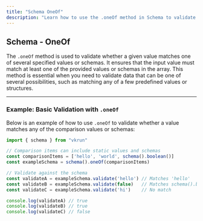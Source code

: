 ```yaml
---
title: "Schema OneOf"
description: "Learn how to use the .oneOf method in Schema to validate if a value matches one of several specified values or schemas."
---
```


## Schema - OneOf

The `.oneOf` method is used to validate whether a given value matches one of several specified values or schemas. It ensures that the input value must match at least one of the provided values or schemas in the array. This method is essential when you need to validate data that can be one of several possibilities, such as matching any of a few predefined values or structures.

---

### Example: Basic Validation with `.oneOf`

Below is an example of how to use `.oneOf` to validate whether a value matches any of the comparison values or schemas:

```ts
import { schema } from "vkrun"

// Comparison items can include static values and schemas
const comparisonItems = ['hello', 'world', schema().boolean()]
const exampleSchema = schema().oneOf(comparisonItems)

// Validate against the schema
const validateA = exampleSchema.validate('hello') // Matches 'hello'
const validateB = exampleSchema.validate(false)   // Matches schema().boolean()
const validateC = exampleSchema.validate('hi')    // No match

console.log(validateA) // true
console.log(validateB) // true
console.log(validateC) // false
```